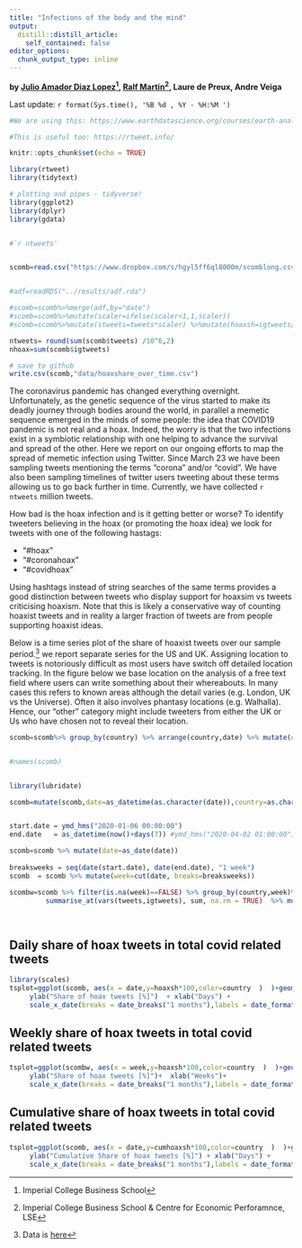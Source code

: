 ```yaml
---
title: "Infections of the body and the mind"
output:
  distill::distill_article:
    self_contained: false
editor_options: 
  chunk_output_type: inline
---
```


**by [Julio Amador Diaz Lopez](https://www.imperial.ac.uk/people/j.amador)^[Imperial College Business School], [Ralf Martin](https://www.imperial.ac.uk/people/r.martin)^[Imperial College Business School  & Centre for Economic Perforamnce, LSE], Laure de Preux, Andre Veiga** 


<!--html_preserve-->
  <!-- Global site tag (gtag.js) - Google Analytics -->
  <script async src="https://www.googletagmanager.com/gtag/js?id=UA-3928947-4"></script>
  <script>
    window.dataLayer = window.dataLayer || [];
    function gtag(){dataLayer.push(arguments);}
    gtag('js', new Date());
  
    gtag('config', 'UA-3928947-4');
  </script>
<!--/html_preserve-->


Last update:  `r format(Sys.time(), '%B %d , %Y - %H:%M ')`

```r
#We are using this: https://www.earthdatascience.org/courses/earth-analytics/get-data-using-apis/use-twitter-api-r/

#This is useful too: https://rtweet.info/

```


```r
knitr::opts_chunk$set(echo = TRUE)

library(rtweet)
library(tidytext)

# plotting and pipes - tidyverse!
library(ggplot2)
library(dplyr)
library(gdata)



```





```r
#`r ntweets'


scomb=read.csv("https://www.dropbox.com/s/hgyl5ff6ql8000m/scomblong.csv?dl=1")


#adf=readRDS("../results/adf.rda")

#scomb=scomb%>%merge(adf,by="date")
#scomb=scomb%>%mutate(scaler=ifelse(scaler<1,1,scaler))
#scomb=scomb%>%mutate(stweets=tweets*scaler) %>%mutate(hoaxsh=igtweets/tweets)

ntweets= round(sum(scomb$tweets) /10^6,2)
nhoax=sum(scomb$igtweets)

# save to github
write.csv(scomb,"data/hoaxshare_over_time.csv")

```



The coronavirus pandemic has changed everything overnight. Unfortunately, as the genetic sequence of the virus started to make its deadly journey through bodies around the world, in parallel a memetic sequence emerged in the minds of some people: the idea that COVID19 pandemic is not real and a hoax. Indeed, the worry is that the two infections exist in a symbiotic relationship with one helping to advance the survival and spread of the other. Here we report on our ongoing efforts to map the spread of memetic infection using Twitter. Since March 23 we have been sampling tweets mentioning the terms “corona” and/or “covid”. We have also been sampling timelines of twitter users tweeting about these terms allowing us to go back further in time. Currently, we have collected   `r ntweets` million  tweets.


How bad is the hoax infection and is it getting better or worse? To identify tweeters believing in the hoax (or promoting the hoax idea) we look for tweets with one of the following hastags:

- "#hoax"
- "#coronahoax"
- "#covidhoax"


Using hashtags instead of string searches of the same terms provides a good distinction between tweets who display support for hoaxsim vs tweets criticising hoaxism. Note that this is likely a conservative way of counting hoaxist tweets and in reality a larger fraction of tweets are from people supporting hoaxist ideas.

Below is a time series plot of the share of hoaxist tweets over our sample period.^[ Data is
[here](https://mondpanther.github.io/memonomicslab/data/hoaxshare_over_time.csv)]
 we report separate series for the US and UK. Assigning location to tweets is notoriously difficult as most users have switch off detailed location tracking. In the figure below we base location on the analysis of a free text field where users can write something about their whereabouts. In many cases this refers to known areas although the detail varies (e.g. London, UK vs the Universe). Often it also involves phantasy locations (e.g. Walhalla). Hence, our "other" category might include tweeters from either the UK or Us who have chosen not to reveal their location.



```r
scomb=scomb%>% group_by(country) %>% arrange(country,date) %>% mutate(cumtweets=cumsum(tweets),cumigtweets=cumsum(igtweets),cumhoaxsh=cumigtweets/cumtweets,hoaxsh=igtweets/tweets)


#names(scomb)


library(lubridate)

scomb=mutate(scomb,date=as_datetime(as.character(date)),country=as.character(country))


start.date = ymd_hms("2020-01-06 00:00:00")
end.date   = as_datetime(now()+days(7)) #ymd_hms("2020-04-02 01:00:00")

scomb=scomb %>% mutate(date=as_date(date))
  
breaksweeks = seq(date(start.date), date(end.date), "1 week")
scomb  = scomb %>% mutate(week=cut(date, breaks=breaksweeks)) 

scombw=scomb %>% filter(is.na(week)==FALSE) %>% group_by(country,week)%>% 
         summarise_at(vars(tweets,igtweets), sum, na.rm = TRUE)  %>% mutate(hoaxsh=igtweets/tweets, week=ymd(as.character(week))) %>% ungroup()
  



```

## Daily share of hoax tweets in total covid related tweets

```r

library(scales)
tsplot=ggplot(scomb, aes(x = date,y=hoaxsh*100,color=country  )  )+geom_line()  + theme_minimal() + xlab("Time") +
     ylab("Share of hoax tweets [%]")  + xlab("Days") +
     scale_x_date(breaks = date_breaks("1 months"),labels = date_format("%m/%y"));tsplot

```

## Weekly share of hoax tweets in total covid related tweets

```r
tsplot=ggplot(scombw, aes(x = week,y=hoaxsh*100,color=country  )  )+geom_line()  + theme_minimal() + xlab("Time") +
     ylab("Share of hoax tweets [%]")+  xlab("Weeks")+
     scale_x_date(breaks = date_breaks("1 months"),labels = date_format("%m/%y"));tsplot

```


## Cumulative share of hoax tweets in total covid related tweets

```r
tsplot=ggplot(scomb, aes(x = date,y=cumhoaxsh*100,color=country  )  )+geom_line()  + theme_minimal() + xlab("Time") +
     ylab("Cumulative Share of hoax tweets [%]") + xlab("Days") +
     scale_x_date(breaks = date_breaks("1 months"),labels = date_format("%m/%y"));tsplot

```





